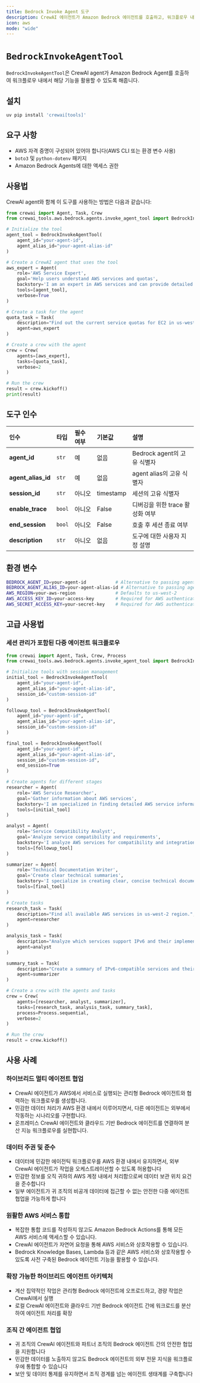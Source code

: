 ```yaml
---
title: Bedrock Invoke Agent 도구
description: CrewAI 에이전트가 Amazon Bedrock 에이전트를 호출하고, 워크플로우 내에서 그 기능을 활용할 수 있도록 합니다
icon: aws
mode: "wide"
---
```


# `BedrockInvokeAgentTool`

`BedrockInvokeAgentTool`은 CrewAI agent가 Amazon Bedrock Agent를 호출하여 워크플로우 내에서 해당 기능을 활용할 수 있도록 해줍니다.

## 설치

```bash
uv pip install 'crewai[tools]'
```

## 요구 사항

- AWS 자격 증명이 구성되어 있어야 합니다(AWS CLI 또는 환경 변수 사용)
- `boto3` 및 `python-dotenv` 패키지
- Amazon Bedrock Agents에 대한 액세스 권한

## 사용법

CrewAI agent와 함께 이 도구를 사용하는 방법은 다음과 같습니다:

```python {2, 4-8}
from crewai import Agent, Task, Crew
from crewai_tools.aws.bedrock.agents.invoke_agent_tool import BedrockInvokeAgentTool

# Initialize the tool
agent_tool = BedrockInvokeAgentTool(
    agent_id="your-agent-id",
    agent_alias_id="your-agent-alias-id"
)

# Create a CrewAI agent that uses the tool
aws_expert = Agent(
    role='AWS Service Expert',
    goal='Help users understand AWS services and quotas',
    backstory='I am an expert in AWS services and can provide detailed information about them.',
    tools=[agent_tool],
    verbose=True
)

# Create a task for the agent
quota_task = Task(
    description="Find out the current service quotas for EC2 in us-west-2 and explain any recent changes.",
    agent=aws_expert
)

# Create a crew with the agent
crew = Crew(
    agents=[aws_expert],
    tasks=[quota_task],
    verbose=2
)

# Run the crew
result = crew.kickoff()
print(result)
```

## 도구 인수

| 인수 | 타입 | 필수 여부 | 기본값 | 설명 |
|:---------|:-----|:---------|:--------|:------------|
| **agent_id** | `str` | 예 | 없음 | Bedrock agent의 고유 식별자 |
| **agent_alias_id** | `str` | 예 | 없음 | agent alias의 고유 식별자 |
| **session_id** | `str` | 아니오 | timestamp | 세션의 고유 식별자 |
| **enable_trace** | `bool` | 아니오 | False | 디버깅을 위한 trace 활성화 여부 |
| **end_session** | `bool` | 아니오 | False | 호출 후 세션 종료 여부 |
| **description** | `str` | 아니오 | 없음 | 도구에 대한 사용자 지정 설명 |

## 환경 변수

```bash
BEDROCK_AGENT_ID=your-agent-id           # Alternative to passing agent_id
BEDROCK_AGENT_ALIAS_ID=your-agent-alias-id # Alternative to passing agent_alias_id
AWS_REGION=your-aws-region               # Defaults to us-west-2
AWS_ACCESS_KEY_ID=your-access-key        # Required for AWS authentication
AWS_SECRET_ACCESS_KEY=your-secret-key    # Required for AWS authentication
```

## 고급 사용법

### 세션 관리가 포함된 다중 에이전트 워크플로우

```python {2, 4-22}
from crewai import Agent, Task, Crew, Process
from crewai_tools.aws.bedrock.agents.invoke_agent_tool import BedrockInvokeAgentTool

# Initialize tools with session management
initial_tool = BedrockInvokeAgentTool(
    agent_id="your-agent-id",
    agent_alias_id="your-agent-alias-id",
    session_id="custom-session-id"
)

followup_tool = BedrockInvokeAgentTool(
    agent_id="your-agent-id",
    agent_alias_id="your-agent-alias-id",
    session_id="custom-session-id"
)

final_tool = BedrockInvokeAgentTool(
    agent_id="your-agent-id",
    agent_alias_id="your-agent-alias-id",
    session_id="custom-session-id",
    end_session=True
)

# Create agents for different stages
researcher = Agent(
    role='AWS Service Researcher',
    goal='Gather information about AWS services',
    backstory='I am specialized in finding detailed AWS service information.',
    tools=[initial_tool]
)

analyst = Agent(
    role='Service Compatibility Analyst',
    goal='Analyze service compatibility and requirements',
    backstory='I analyze AWS services for compatibility and integration possibilities.',
    tools=[followup_tool]
)

summarizer = Agent(
    role='Technical Documentation Writer',
    goal='Create clear technical summaries',
    backstory='I specialize in creating clear, concise technical documentation.',
    tools=[final_tool]
)

# Create tasks
research_task = Task(
    description="Find all available AWS services in us-west-2 region.",
    agent=researcher
)

analysis_task = Task(
    description="Analyze which services support IPv6 and their implementation requirements.",
    agent=analyst
)

summary_task = Task(
    description="Create a summary of IPv6-compatible services and their key features.",
    agent=summarizer
)

# Create a crew with the agents and tasks
crew = Crew(
    agents=[researcher, analyst, summarizer],
    tasks=[research_task, analysis_task, summary_task],
    process=Process.sequential,
    verbose=2
)

# Run the crew
result = crew.kickoff()
```

## 사용 사례

### 하이브리드 멀티 에이전트 협업
- CrewAI 에이전트가 AWS에서 서비스로 실행되는 관리형 Bedrock 에이전트와 협력하는 워크플로우를 생성합니다.
- 민감한 데이터 처리가 AWS 환경 내에서 이루어지면서, 다른 에이전트는 외부에서 작동하는 시나리오를 구현합니다.
- 온프레미스 CrewAI 에이전트와 클라우드 기반 Bedrock 에이전트를 연결하여 분산 지능 워크플로우를 실현합니다.

### 데이터 주권 및 준수
- 데이터에 민감한 에이전틱 워크플로우를 AWS 환경 내에서 유지하면서, 외부 CrewAI 에이전트가 작업을 오케스트레이션할 수 있도록 허용합니다
- 민감한 정보를 오직 귀하의 AWS 계정 내에서 처리함으로써 데이터 보관 위치 요건을 준수합니다
- 일부 에이전트가 귀 조직의 비공개 데이터에 접근할 수 없는 안전한 다중 에이전트 협업을 가능하게 합니다

### 원활한 AWS 서비스 통합
- 복잡한 통합 코드를 작성하지 않고도 Amazon Bedrock Actions를 통해 모든 AWS 서비스에 액세스할 수 있습니다.
- CrewAI 에이전트가 자연어 요청을 통해 AWS 서비스와 상호작용할 수 있습니다.
- Bedrock Knowledge Bases, Lambda 등과 같은 AWS 서비스와 상호작용할 수 있도록 사전 구축된 Bedrock 에이전트 기능을 활용할 수 있습니다.

### 확장 가능한 하이브리드 에이전트 아키텍처
- 계산 집약적인 작업은 관리형 Bedrock 에이전트에 오프로드하고, 경량 작업은 CrewAI에서 실행
- 로컬 CrewAI 에이전트와 클라우드 기반 Bedrock 에이전트 간에 워크로드를 분산하여 에이전트 처리를 확장

### 조직 간 에이전트 협업
- 귀 조직의 CrewAI 에이전트와 파트너 조직의 Bedrock 에이전트 간의 안전한 협업을 지원합니다
- 민감한 데이터를 노출하지 않고도 Bedrock 에이전트의 외부 전문 지식을 워크플로우에 통합할 수 있습니다
- 보안 및 데이터 통제를 유지하면서 조직 경계를 넘는 에이전트 생태계를 구축합니다